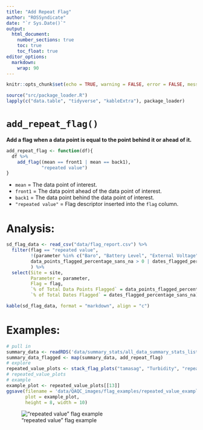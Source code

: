 ```yaml
---
title: "Add Repeat Flag"
author: "ROSSyndicate"
date: "`r Sys.Date()`"
output: 
  html_document:
    number_sections: true
    toc: true
    toc_float: true
editor_options: 
  markdown: 
    wrap: 90
---
```


```r
knitr::opts_chunk$set(echo = TRUE, warning = FALSE, error = FALSE, message = FALSE) 
```

```r
source("src/package_loader.R")
lapply(c("data.table", "tidyverse", "kableExtra"), package_loader)
```

# `add_repeat_flag()`
**Add a flag when a data point is equal to the point behind it or ahead of it.**
```r
add_repeat_flag <- function(df){
  df %>%
    add_flag((mean == front1 | mean == back1), 
             "repeated value")
}
```
- `mean` = The data point of interest.
- `front1` = The data point ahead of the data point of interest.
- `back1` = The data point behind the data point of interest.
- `"repeated value"` = Flag descriptor inserted into the `flag` column.

# Analysis:
```r
sd_flag_data <- read_csv("data/flag_report.csv") %>% 
  filter(flag == "repeated value",
         !(parameter %in% c("Baro", "Battery Level", "External Voltage")),
         data_points_flagged_percentage_sans_na > 0 | dates_flagged_percentage_sans_na > 0
         ) %>% 
  select(Site = site,
         Parameter = parameter,
         Flag = flag, 
         `% of Total Data Points Flagged` = data_points_flagged_percentage_sans_na,
         `% of Total Dates Flagged` = dates_flagged_percentage_sans_na)

kable(sd_flag_data, format = "markdown", align = "c")
```

# Examples:
```r
# pull in 
summary_data <- readRDS('data/summary_stats/all_data_summary_stats_list.RDS')
summary_data_flagged <- map(summary_data, add_repeat_flag)
# explore
repeated_value_plots <- stack_flag_plots("tamasag", "Turbidity", "repeated value", summary_data_flagged)
# repeated_value_plots
# example
example_plot <- repeated_value_plots[[13]]
ggsave(filename = 'data/QAQC_images/flag_examples/repeated_value_example.png',
       plot = example_plot,
       height = 8, width = 10)
```
!["repeated value" flag example](../../../data/QAQC_images/flag_examples/repeated_value_example.png)
